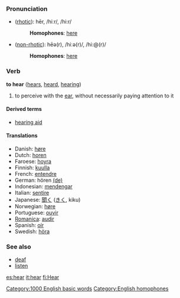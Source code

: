 ===Pronunciation===
*([[rhotic]]): hēr, /hiːr/, /hi:r/
*:'''Homophones''': [[here]]
*([[non-rhotic]]): hēə(r), /hiːə(r)/, /hi:@(r)/
*:'''Homophones''': [[here]]

=== Verb ===
'''to hear''' ([[hears]], [[heard]], [[hearing]])

# to perceive with the [[ear]], without necessarily paying attention to it

====Derived terms====
*[[hearing aid]]

==== Translations ====
*Danish: [[høre]]
*Dutch: [[horen]]
*Faroese: [[hoyra]]
*Finnish: [[kuulla]]
*French: [[entendre]]
*German: hören [[:de:hören|(de)]]
*Indonesian: [[dengar|mendengar]]
*Italian: [[sentire]]
*Japanese: [[聞く]] ([[きく]], kiku)
*Norwegian: [[høre]]
*Portuguese: [[ouvir]]
*[[Romanica]]: [[audir]]
*Spanish: [[oír]]
*Swedish: [[höra]]

===See also===
*[[deaf]]
*[[listen]]

[[Category:1000 English basic words]]
[[Category:English homophones]]
[[es:hear]]
[[it:hear]]
[[fi:Hear]]